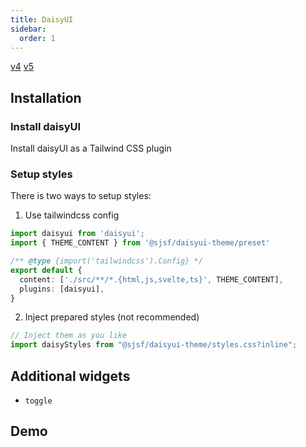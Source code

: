 ```yaml
---
title: DaisyUI
sidebar:
  order: 1
---
```





<Picker>
  <a href="." data-active={true}>v4</a>
  <a href="../daisyui5/" data-active={false}>v5</a>
</Picker>

## Installation

<Npm pkg="@sjsf/daisyui-theme" />

### Install daisyUI

<LinkButton href="https://daisyui.com/docs/install/" variant='secondary' target="_blank" icon="external">
  Install daisyUI as a Tailwind CSS plugin
</LinkButton>

### Setup styles

There is two ways to setup styles:

1. Use tailwindcss config

```typescript
import daisyui from 'daisyui';
import { THEME_CONTENT } from '@sjsf/daisyui-theme/preset'

/** @type {import('tailwindcss').Config} */
export default {
  content: ['./src/**/*.{html,js,svelte,ts}', THEME_CONTENT],
  plugins: [daisyui],
}
```

2. Inject prepared styles (not recommended)

```typescript
// Inject them as you like
import daisyStyles from "@sjsf/daisyui-theme/styles.css?inline";
```

## Additional widgets

- `toggle`

## Demo

<Tabs>
<TabItem label="Form.svelte">
  <Code code={daisyuiThemeCode} lang="svelte" />
</TabItem>
<TabItem label="_demo-schema.ts">
  <Code code={demoSchemaCode} lang="typescript" />
</TabItem>
</Tabs>

<Card>
  <DaisyuiTheme />
</Card>
